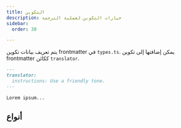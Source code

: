 ```yaml
---
title: التكوين
description: خيارات التكوين لعملية الترجمة
sidebar:
  order: 30

---
```



يتم تعريف بيانات تكوين frontmatter في `types.ts`.
يمكن إضافتها إلى تكوين frontmatter ككائن `translator`.

```markdown
---
translator:
  instructions: Use a friendly tone.
---

Lorem ipsum...
```

## أنواع

<Code lang="ts" code={types} title="أنواع التكوين" />
